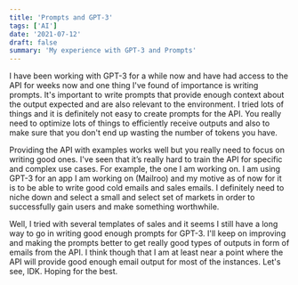 ```yaml
---
title: 'Prompts and GPT-3'
tags: ['AI']
date: '2021-07-12'
draft: false
summary: 'My experience with GPT-3 and Prompts'
---
```


I have been working with GPT-3 for a while now and have had access to the API for weeks now and one thing I've found of importance is writing prompts. It's important to write prompts that provide enough context about the output expected and are also relevant to the environment. I tried lots of things and it is definitely not easy to create prompts for the API. You really need to optimize lots of things to efficiently receive outputs and also to make sure that you don't end up wasting the number of tokens you have.

Providing the API with examples works well but you really need to focus on writing good ones. I've seen that it’s really hard to train the API for specific and complex use cases. For example, the one I am working on. I am using GPT-3 for an app I am working on (Mailroo) and my motive as of now for it is to be able to write good cold emails and sales emails. I definitely need to niche down and select a small and select set of markets in order to successfully gain users and make something worthwhile.

Well, I tried with several templates of sales and it seems I still have a long way to go in writing good enough prompts for GPT-3. I'll keep on improving and making the prompts better to get really good types of outputs in form of emails from the API. I think though that I am at least near a point where the API will provide good enough email output for most of the instances. Let's see, IDK. Hoping for the best.
